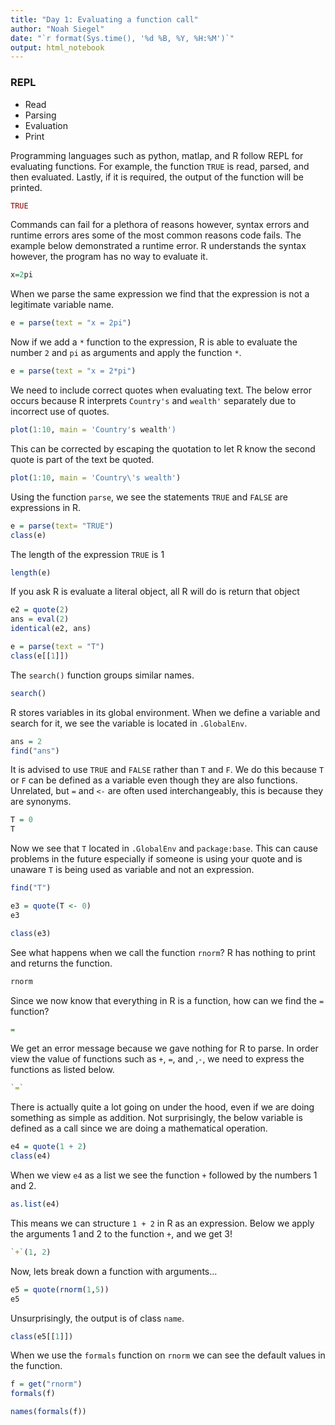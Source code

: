 ```yaml
---
title: "Day 1: Evaluating a function call"
author: "Noah Siegel"
date: "`r format(Sys.time(), '%d %B, %Y, %H:%M')`"
output: html_notebook
---
```


### REPL \
* Read \
* Parsing \
* Evaluation \
* Print \

Programming languages such as python, matlap, and R follow REPL for evaluating
functions. For example, the function `TRUE` is read, parsed, and then evaluated.
Lastly, if it is required, the output of the function will be printed.
```r
TRUE
```

Commands can fail for a plethora of reasons however, syntax errors and runtime errors ares some of the most common reasons code fails. The example below demonstrated a runtime error. R understands the syntax however, the program has no way to evaluate it. 
```r
x=2pi
```
When we parse the same expression we find that the expression is not a legitimate
variable name.
```r
e = parse(text = "x = 2pi")
```
Now if we add a `*` function to the expression, R is able to evaluate the number 
`2` and `pi` as arguments and apply the function `*`.
```r
e = parse(text = "x = 2*pi")
```

We need to include correct quotes when evaluating text. The below error
occurs because R interprets `Country's` and `wealth'` separately due to incorrect use of quotes.
```r
plot(1:10, main = 'Country's wealth')
```
This can be corrected by escaping the quotation to let R know the second quote
is part of the text be quoted.
```r
plot(1:10, main = 'Country\'s wealth')
```

Using the function `parse`, we see the statements `TRUE` and `FALSE` are expressions
in R.
```r
e = parse(text= "TRUE")
class(e)
```

The length of the expression `TRUE` is 1
```r
length(e)
```

If you ask R is evaluate a literal object, all R will do is return that object
```r
e2 = quote(2)
ans = eval(2)
identical(e2, ans)
```

```r
e = parse(text = "T")
class(e[[1]])
```

The `search()` function groups similar names.
```r
search()
```

R stores variables in its global environment. When we define a variable and search for it,
we see the variable is located in `.GlobalEnv`.
```r
ans = 2
find("ans")
```

It is advised to use `TRUE` and `FALSE` rather than `T` and `F`. We do this because
`T` or `F` can be defined as a variable even though they are also functions. Unrelated, but
`=` and `<-` are often used interchangeably, this is because they are synonyms.
```r
T = 0
T
```
Now we see that `T` located in `.GlobalEnv` and `package:base`. This can cause
problems in the future especially if someone is using your quote and is unaware `T` is being used as variable and not an expression.
```r
find("T")
```

```r
e3 = quote(T <- 0)
e3
```

```r
class(e3)
```

See what happens when we call the function `rnorm`? R has nothing to print and 
returns the function.
```r
rnorm
```
Since we now know that everything in R is a function, how can we find the `=` function?
```r
=
```

We get an error message because we gave nothing for R to parse. In order view
the value of functions such as `+`, `=`, and ,`-`, we need to express the
functions as listed below.
```r
`=`
```

There is actually quite a lot going on under the hood, even if we are doing something
as simple as addition. Not surprisingly, the below variable is defined as a call
since we are doing a mathematical operation.
```r
e4 = quote(1 + 2)
class(e4)
```

When we view `e4` as a list we see the function `+` followed by the numbers
1 and 2.
```r
as.list(e4)
```

This means we can structure `1 + 2` in R as an expression. Below we apply the arguments 1 and 2
to the function `+`, and we get 3!
```r
`+`(1, 2)
```

Now, lets break down a function with arguments...
```r
e5 = quote(rnorm(1,5))
e5
```

Unsurprisingly, the output is of class `name`.
```r
class(e5[[1]])
```

When we use the `formals` function on `rnorm` we can see the default values
in the function.
```r
f = get("rnorm")
formals(f)
```
```r
names(formals(f))
```
